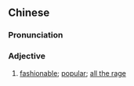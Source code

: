 {{also|风靡}}
==Chinese==
{{zh-forms|s=风靡}}

===Pronunciation===
{{zh-pron
|m=fēngmǐ
|c=fung1 mei5
|cat=a
}}

===Adjective===
{{zh-adj}}

# [[fashionable]]; [[popular]]; [[all the rage]]